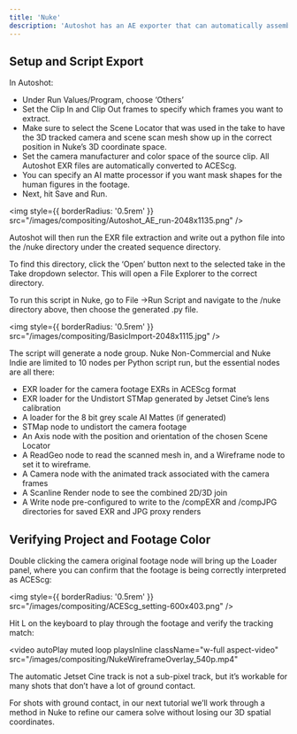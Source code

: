 ```yaml
---
title: 'Nuke'
description: 'Autoshot has an AE exporter that can automatically assemble rendered frames and camera originals into a composition.'
---
```


## Setup and Script Export

In Autoshot:

- Under Run Values/Program, choose ‘Others’
- Set the Clip In and Clip Out frames to specify which frames you want to extract.
- Make sure to select the Scene Locator that was used in the take to have the 3D tracked camera and scene scan mesh show up in the correct position in Nuke’s 3D coordinate space.
- Set the camera manufacturer and color space of the source clip. All Autoshot EXR files are automatically converted to ACEScg.
- You can specify an AI matte processor if you want mask shapes for the human figures in the footage.
- Next, hit Save and Run.

<img
  style={{ borderRadius: '0.5rem' }}
  src="/images/compositing/Autoshot_AE_run-2048x1135.png"
/>

Autoshot will then run the EXR file extraction and write out a python file into the /nuke directory under the created sequence directory.

To find this directory, click the ‘Open’ button next to the selected take in the Take dropdown selector. This will open a File Explorer to the correct directory.

To run this script in Nuke, go to File ->Run Script and navigate to the /nuke directory above, then choose the generated .py file.

<img
  style={{ borderRadius: '0.5rem' }}
  src="/images/compositing/BasicImport-2048x1115.jpg"
/>

The script will generate a node group. Nuke Non-Commercial and Nuke Indie are limited to 10 nodes per Python script run, but the essential nodes are all there:

- EXR loader for the camera footage EXRs in ACEScg format
- EXR loader for the Undistort STMap generated by Jetset Cine’s lens calibration
- A loader for the 8 bit grey scale AI Mattes (if generated)
- STMap node to undistort the camera footage
- An Axis node with the position and orientation of the chosen Scene Locator
- A ReadGeo node to read the scanned mesh in, and a Wireframe node to set it to wireframe.
- A Camera node with the animated track associated with the camera frames
- A Scanline Render node to see the combined 2D/3D join
- A Write node pre-configured to write to the /compEXR and /compJPG directories for saved EXR and JPG proxy renders

## Verifying Project and Footage Color

Double clicking the camera original footage node will bring up the Loader panel, where you can confirm that the footage is being correctly interpreted as ACEScg:

<img
  style={{ borderRadius: '0.5rem' }}
  src="/images/compositing/ACEScg_setting-600x403.png"
/>

Hit L on the keyboard to play through the footage and verify the tracking match:

<video
  autoPlay
  muted
  loop
  playsInline
  className="w-full aspect-video"
  src="/images/compositing/NukeWireframeOverlay_540p.mp4"
></video>

The automatic Jetset Cine track is not a sub-pixel track, but it’s workable for many shots that don’t have a lot of ground contact.

For shots with ground contact, in our next tutorial we’ll work through a method in Nuke to refine our camera solve without losing our 3D spatial coordinates.
